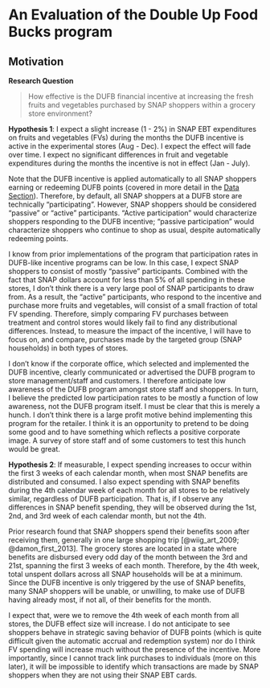# An Evaluation of the Double Up Food Bucks program {#chapter-1}

## Motivation {-}

**Research Question**

> How effective is the DUFB financial incentive at increasing the fresh fruits and vegetables purchased by SNAP shoppers within a grocery store environment?

**Hypothesis 1**: I expect a slight increase (1 - 2%) in SNAP EBT expenditures on fruits and vegetables (FVs) during the months the DUFB incentive is active in the experimental stores (Aug - Dec). I expect the effect will fade over time. I expect no significant differences in fruit and vegetable expenditures during the months the incentive is not in effect (Jan - July).

Note that the DUFB incentive is applied automatically to all SNAP shoppers earning or redeeming DUFB points (covered in more detail in the [Data Section](#data-1)). Therefore, by default, all SNAP shoppers at a DUFB store are technically "participating". However, SNAP shoppers should be considered "passive" or "active" participants. "Active participation" would characterize shoppers responding to the DUFB incentive; "passive participation" would characterize shoppers who continue to shop as usual, despite automatically redeeming points.


I know from prior implementations of the program that participation rates in DUFB-like incentive programs can be low. In this case, I expect SNAP shoppers to consist of mostly "passive" participants. Combined with the fact that SNAP dollars account for less than 5% of all spending in these stores, I don't think there is a very large pool of SNAP participants to draw from. As a result, the "active" participants, who respond to the incentive and purchase more fruits and vegetables, will consist of a small fraction of total FV spending. Therefore, simply comparing FV purchases between treatment and control stores would likely fail to find any distributional differences. Instead, to measure the impact of the incentive, I will have to focus on, and compare, purchases made by the targeted group (SNAP households) in both types of stores. 

I don't know if the corporate office, which selected and implemented the DUFB incentive, clearly communicated or advertised the DUFB program to store management/staff and customers. I therefore anticipate low awareness of the DUFB program amongst store staff and shoppers. In turn, I believe the predicted low participation rates to be mostly a function of low awareness, not the DUFB program itself. I must be clear that this is merely a hunch. I don't think there is a large profit motive behind implementing this program for the retailer. I think it is an opportunity to pretend to be doing some good and to have something which reflects a positive corporate image. A survey of store staff and of some customers to test this hunch would be great.

**Hypothesis 2**: If measurable, I expect spending increases to occur within the first 3 weeks of each calendar month, when most SNAP benefits are distributed and consumed. I also expect spending with SNAP benefits during the 4th calendar week of each month for all stores to be relatively similar, regardless of DUFB participation. That is, if I observe any differences in SNAP benefit spending, they will be observed during the 1st, 2nd, and 3rd week of each calendar month, but not the 4th.


Prior research found that SNAP shoppers spend their benefits soon after receiving them, generally in one large shopping trip [@wiig_art_2009; @damon_first_2013]. The grocery stores are located in a state where benefits are disbursed every odd day of the month between the 3rd and 21st, spanning the first 3 weeks of each month. Therefore, by the 4th week, total unspent dollars across all SNAP households will be at a minimum. Since the DUFB incentive is only triggered by the use of SNAP benefits, many SNAP shoppers will be unable, or unwilling, to make use of DUFB having already most, if not all, of their benefits for the month.

I expect that, were we to remove the 4th week of each month from all stores, the DUFB effect size will increase. I do not anticipate to see shoppers behave in strategic saving behavior of DUFB points (which is quite difficult given the automatic accrual and redemption system) nor do I think FV spending will increase much without the presence of the incentive. More importantly, since I cannot track link purchases to individuals (more on this later), it will be impossible to identify which transactions are made by SNAP shoppers when they are not using their SNAP EBT cards.
